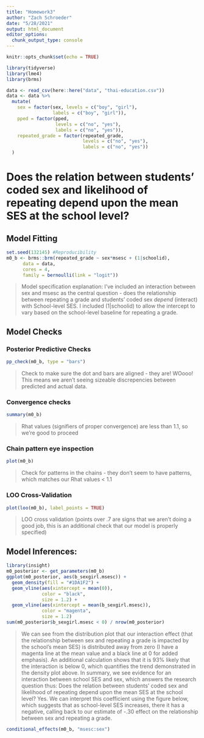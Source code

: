 ```yaml
---
title: "Homework3"
author: "Zach Schroeder"
date: "5/28/2021"
output: html_document
editor_options: 
  chunk_output_type: console
---
```


```r
knitr::opts_chunk$set(echo = TRUE)
```

```r
library(tidyverse)
library(lme4)
library(brms)
```

```r
data <- read_csv(here::here("data", "thai-education.csv"))
data <- data %>% 
  mutate(
    sex = factor(sex, levels = c("boy", "girl"),
                 labels = c("boy", "girl")),
    pped = factor(pped, 
                  levels = c("no", "yes"),
                  labels = c("no", "yes")),
    repeated_grade = factor(repeated_grade, 
                            levels = c("no", "yes"),
                            labels = c("no", "yes"))
  )

```

# Does the relation between students' coded sex and likelihood of repeating depend upon the mean SES at the school level?

## Model Fitting
```r
set.seed(132145) #Reproducibility
m0_b <- brms::brm(repeated_grade ~ sex*msesc + (1|schoolid),
      data = data,
      cores = 4,
      family = bernoulli(link = "logit"))
```

> Model specification explanation: I've included an interaction between sex and msesc as the central question - does the relationship between repeating a grade and students' coded sex *depend* (interact) with School-level SES. I included (1|schoolid) to allow the intercept to vary based on the school-level baseline for repeating a grade.

## Model Checks

### Posterior Predictive Checks
```r
pp_check(m0_b, type = "bars")
```

>Check to make sure the dot and bars are aligned - they are! WOooo! This means we aren't seeing sizeable discrepencies between predicted and actual data. 

### Convergence checks
```r
summary(m0_b)
```

> Rhat values (signifiers of proper convergence) are less than 1.1, so we're good to proceed

### Chain pattern eye inspection
```r
plot(m0_b)
```

> Check for patterns in the chains - they don't seem to have patterns, which matches our Rhat values < 1.1

### LOO Cross-Validation
```r
plot(loo(m0_b), label_points = TRUE)
```

> LOO cross validation (points over .7 are signs that we aren't doing a good job, this is an additional check that our model is properly specified)

## Model Inferences:

```r
library(insight)
m0_posterior <- get_parameters(m0_b)
ggplot(m0_posterior, aes(b_sexgirl.msesc)) +
  geom_density(fill = "#1DA1F2") +
  geom_vline(aes(xintercept = mean(0)),
             color = "black",
             size = 1.2) +
  geom_vline(aes(xintercept = mean(b_sexgirl.msesc)),
             color = "magenta",
             size = 1.2)
sum(m0_posterior$b_sexgirl.msesc < 0) / nrow(m0_posterior)
```

> We can see from the distribution plot that our interaction effect (that the relationship between sex and repeating a grade is impacted by the school's mean SES) is distributed away from zero (I have a magenta line at the mean value and a black line at 0 for added emphasis). An additional calculation shows that it is 93% likely that the interaction is below 0, which quantifies the trend demonstrated in the density plot above. In summary, we see evidence for an interaction between school SES and sex, which answers the research question thus: Does the relation between students' coded sex and likelihood of repeating depend upon the mean SES at the school level? Yes. We can interpret this coefficient using the figure below, which suggests that as school-level SES increases, there it has a negative, calling back to our estimate of -.30 effect on the relationship between sex and repeating a grade.

```r
conditional_effects(m0_b, "msesc:sex")
```

